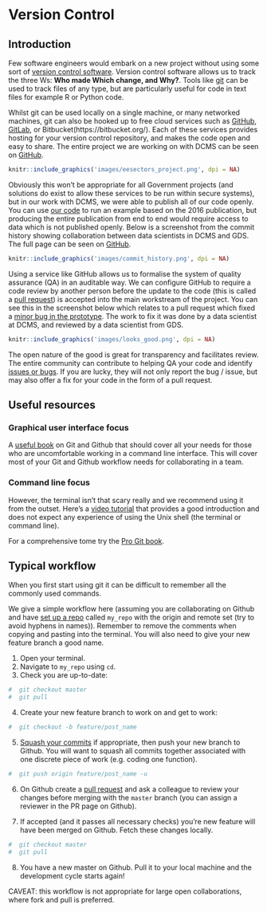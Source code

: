 # Version Control {#vs}

## Introduction

Few software engineers would embark on a new project without using some sort of [version control software](https://en.wikipedia.org/wiki/Version_control). Version control software allows us to track the three Ws: **Who made Which change, and Why?**. Tools like [git](https://git-scm.com/) can be used to track files of any type, but are particularly useful for code in text files for example R or Python code.

Whilst git can be used locally on a single machine, or many networked machines, git can also be hooked up to free cloud services such as [GitHub](https://github.com/), [GitLab](https://about.gitlab.com/), or Bitbucket(https://bitbucket.org/). Each of these services provides hosting for your version control repository, and makes the code open and easy to share. The entire project we are working on with DCMS can be seen on [GitHub](https://github.com/ukgovdatascience/eesectors).

```r
knitr::include_graphics('images/eesectors_project.png', dpi = NA)
```

Obviously this won’t be appropriate for all Government projects (and solutions do exist to allow these services to be run within secure systems), but in our work with DCMS, we were able to publish all of our code openly. You can use [our code](https://github.com/ukgovdatascience/eesectors) to run an example based on the 2016 publication, but producing the entire publication from end to end would require access to data which is not published openly. Below is a screenshot from the commit history showing collaboration between data scientists in DCMS and GDS. The full page can be seen on [GitHub](https://github.com/ukgovdatascience/eesectors/commits/master).  

```r
knitr::include_graphics('images/commit_history.png', dpi = NA)
```

Using a service like GitHub allows us to formalise the system of quality assurance (QA) in an auditable way. We can configure GitHub to require a code review by another person before the update to the code (this is called a [pull request](https://help.github.com/articles/about-pull-requests/)) is accepted into the main workstream of the project. You can see this in the screenshot below which relates to a pull request which fixed a [minor bug in the prototype](https://github.com/ukgovdatascience/eesectors/pull/71). The work to fix it was done by a data scientist at DCMS, and reviewed by a data scientist from GDS.

```r
knitr::include_graphics('images/looks_good.png', dpi = NA)
```

The open nature of the good is great for transparency and facilitates review. The entire community can contribute to helping QA your code and identify [issues or bugs](https://github.com/ukgovdatascience/eesectors/issues). If you are lucky, they will not only report the bug / issue, but may also offer a fix for your code in the form of a pull request.  

## Useful resources

### Graphical user interface focus

A [useful book](http://happygitwithr.com/) on Git and Github that should cover all your needs for those who are uncomfortable working in a command line interface. This will cover most of your Git and Github workflow needs for collaborating in a team.  

### Command line focus

However, the terminal isn't that scary really and we recommend using it from the outset. Here's a [video tutorial](https://swcarpentry.github.io/git-novice/) that provides a good introduction and does not expect any experience of using the Unix shell (the terminal or command line).  

For a comprehensive tome try the [Pro Git book](https://git-scm.com/book/en/v2).

## Typical workflow

When you first start using git it can be difficult to remember all the commonly used commands.  

We give a simple workflow here (assuming you are collaborating on Github and have [set up a repo](https://help.github.com/articles/creating-a-new-repository/) called `my_repo` with the origin and remote set (try to avoid hyphens in names)). Remember to remove the comments when copying and pasting into the terminal. You will also need to give your new feature branch a good name.    

1. Open your terminal.
2. Navigate to `my_repo` using `cd`.
3. Check you are up-to-date:

```r

#  git checkout master
#  git pull

```

4. Create your new feature branch to work on and get to work:

```r
#  git checkout -b feature/post_name
```

5. [Squash your commits](https://stackoverflow.com/questions/5189560/squash-my-last-x-commits-together-using-git) if appropriate, then push your new branch to Github. You will want to squash all commits together associated with one discrete piece of work (e.g. coding one function).

```r
#  git push origin feature/post_name -u
```

6. On Github create a [pull request](https://help.github.com/articles/about-pull-requests/) and ask a colleague to review your changes before merging with the `master` branch (you can assign a reviewer in the PR page on Github).  

7. If accepted (and it passes all necessary checks) you're new feature will have been merged on Github. Fetch these changes locally.  

```r
#  git checkout master
#  git pull
```

8. You have a new master on Github. Pull it to your local machine and the development cycle starts again!  

CAVEAT: this workflow is not appropriate for large open collaborations, where fork and pull is preferred.  

